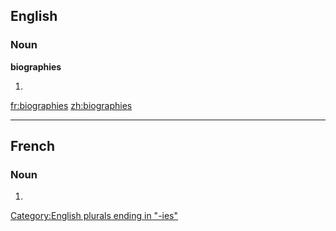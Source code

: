 ==English==

===Noun===
'''biographies'''

# {{plural of|[[biography]]}}

[[Category:English plurals ending in "-ies"]]

[[fr:biographies]]
[[zh:biographies]]

----
==French==

===Noun===
{{infl|fr|plural}} {{f|p}}

# {{plural of|biographie|lang=French}}


{{rfc-auto}}